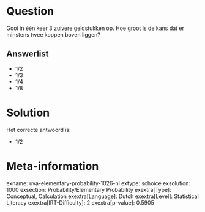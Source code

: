 Question
========

Gooi in één keer 3 zuivere geldstukken op. Hoe groot is de kans dat er
minstens twee koppen boven liggen?


Answerlist
----------

* 1/2
* 1/3
* 1/4
* 1/8

Solution
========

Het correcte antwoord is: 

* 1/2

Meta-information
================
exname: uva-elementary-probability-1026-nl
extype: schoice
exsolution: 1000
exsection: Probability/Elementary Probability
exextra[Type]: Conceptual, Calculation
exextra[Language]: Dutch
exextra[Level]: Statistical Literacy
exextra[IRT-Difficulty]: 2
exextra[p-value]: 0.5905
